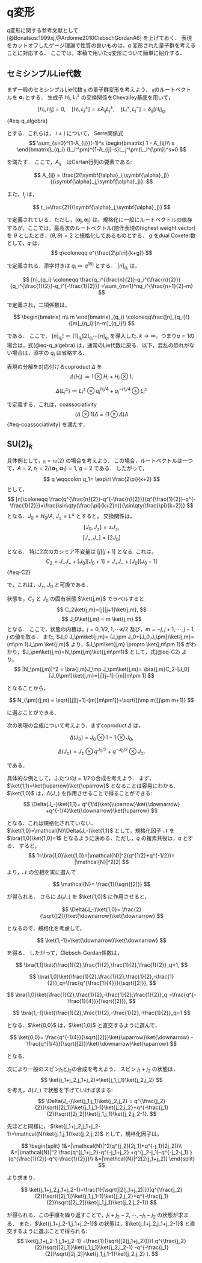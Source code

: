 
# q変形 {#sec-q_deformation}

$q$変形に関する参考文献として [@Bonatsos:1999xj,@Ardonne2010ClebschGordanA6] を上げておく．
表現をカットオフしたゲージ理論で性質の良いものは，$q$ 変形された量子群を考えることに対応する．
ここでは，本稿で用いた$q$変形について簡単に紹介する．

## セミシンプルLie代数
まず一般のセミシンプルLie代数 $\mathfrak{g}$ の量子群変形を考えよう．
$\mathfrak{g}$のルートベクトルを $\symbf{\alpha}_i$  とする．
生成子 $H_i$, $L_i^\pm$ の交換関係をChevalley基底を用いて，
$$
  [H_i,H_j]=0,\quad
  [H_i,L_j^\pm] = \pm A_{ij}L_{j}^\pm,\quad
  [L_i^+,L_j^-]=\delta_{ij}[H_i]_{q_i}
$${#eq-q_algebra}

とする．これらは，
$i\neq j$ について， Serre関係式
$$
  \sum_{s=0}^{1-A_{ij}}(-1)^s
  \begin{bmatrix}
    1 - A_{ij}\\
    s
  \end{bmatrix}_{q_i}
  (L_i^\pm)^{1-A_{ij}-s}L_j^\pm(L_i^{\pm})^s=0
$$

を満たす．
ここで，$A_{ij}$　はCartan行列の要素である:

$$
  A_{ij} = \frac{2(\symbf{\alpha}_i,\symbf{\alpha}_j)}{(\symbf{\alpha}_j,\symbf{\alpha}_j)}.
$$

また，$t_j$ は，

$$
  t_j=\frac{2}{(\symbf{\alpha}_j,\symbf{\alpha}_j)}
$$

で定義されている．ただし，$(\symbf{\alpha}_j,\symbf{\alpha}_j)$ は，規格化に一般にルートベクトルの依存するが，ここでは，最高次のルートベクトル(随伴表現のhighest weight vector)を $\theta$ としたとき，$(\theta,\theta)=2$ と規格化してあるものとする．
$g$ をdual Coxeter数\footnote{コルートを $\symbf{\alpha}^{\lor}_i=2\symbf{\alpha}_i/(\symbf{\alpha}_i,\symbf{\alpha}_i)$ と定義する．すると $a_i^{\lor}$ を非負の整数として，$\theta=\sum_{i=1}^ra_i^{\lor}\symbf{\alpha}^{\lor}_i$ と展開できる．ここで，$r$ は，Lie代数のランクである．dual Coxeter数は $g\coloneqq\sum_{i=1}^r a^{\lor}_{i}+1$ と定義される．}として，$q$ は，
$$
  q\coloneqq e^{\frac{2\pi\ri}{k+g}}
$$

で定義される．添字付きは $q_i\coloneqq q^{1/t_i}$ とする．
$[n]_{q_i}$ は，

$$
  [n]_{q_i} \coloneqq \frac{q_i^{\frac{n}{2}}-q_i^{\frac{n}{2}}}{q_i^{\frac{1}{2}}-q_i^{-\frac{1}{2}}}
  =\sum_{m=1}^nq_i^{\frac{n+1}{2}-m}
$$

で定義され，二項係数は，

$$
  \begin{bmatrix}
    n\\
    m
  \end{bmatrix}_{q_i}
  \coloneqq\frac{[n]_{q_i}!}{[m]_{q_i}![n-m]_{q_i}!}
$$

である．
ここで，
$[n]_{q_i}!\coloneqq[1]_{q_i}[2]_{q_i}\cdots [n]_{q_i}$ を導入した.
$k\to\infty$，つまり$q=1$の場合は，式(@eq-q_algebra) は，通常のLie代数に戻る．以下，混乱の恐れがない場合は，添字の $q_i$ は省略する．


表現の分解を対応付けるcoproduct $\Delta$ を
$$
  \Delta(H_i)\coloneqq 1\otimes H_i+H_i\otimes 1,
$$

$$
  \Delta(L_i^\pm)\coloneqq L_i^\pm\otimes q_i^{H_i/4}+q_{i}^{-H_i/4}\otimes L_i^\pm
$$

で定義する．これは，coassociativity
$$
  ( \Delta\otimes1)\Delta=(1\otimes \Delta)\Delta
$${#eq-coassociativity}
を満たす．

\begin{question}
  式(@eq-coassociativity)を$L_i^\pm$の場合に確かめよ．
  つまり，$( \Delta\otimes1)\Delta(L_i^\pm)=(1\otimes \Delta)\Delta(L_i^\pm)$を示せ．
\end{question}
<!-- 

% \begin{align}
%   \Delta(L_i^-)&= L_i^-\otimes q_i^{H_i/4}+q_{i}^{-H_i/4}\otimes L_i^-,\\
%   \Delta^2(L_i^-)&= L_i^-\otimes q_i^{H_i/4}\otimes q_i^{H_i/4}
%   + q_{i}^{-H_i/4}\otimes L_i^-\otimes q_i^{H_i/4}+
%   q_{i}^{-H_i/4}\otimes q_{i}^{-H_i/4}\otimes L_i^-,\\
% \end{align}
% $$
%   \Delta^n(L_i^-)=\sum_{k=0}(\otimes q_i^{-H_i/4})^{k}\otimes L_i^-(\otimes q_i^{-H_i/4})^{n-k}
% $$

% %また，$\Delta([-,-])=([\Delta(-),\Delta(-)])$を満たす．
% $$
% L_-(++++)=
% q^{-3/4}(-+++)
% +q^{-1/4}(+-++)
% +q^{1/4}(++-+)
% +q^{3/4}(+++-)
% $$
% $$
%   L_-^2(+++++)=
%   (q^{-3/4}q^{-3/4}+q^{-1/4}q^{-1/4})(--++)
%   +(q^{-1/4}q^{-3/4}+q^{-1/4}q^{1/4})(-+-+)
%   +(q^{1/4}q^{-3/4}+q^{-1/4}q^{3/4})(-++-)
%   +(q^{-1/4}q^{-1/4}+q^{1/4}q^{1/4})(+--+)
%   +(q^{1/4}q^{-1/4}+q^{1/4}q^{3/4})(+-+-)
%   +(q^{1/4}q^{1/4}+q^{3/4}q^{3/4})(++--)
%     $$

% $$
%   L_-^3(+++++)=
%   q^{-3/4}(q^{-3/4}q^{-3/4}+q^{-1/4}q^{-1/4})(---+)
%   +q^{-1/4}(q^{-1/4}q^{-3/4}+q^{-1/4}q^{1/4})(---+)
%   +q^{1/4}(q^{-1/4}q^{-1/4}+q^{1/4}q^{1/4})(---+)
%   + q^{-1/4} (q^{-3/4}q^{-3/4}+q^{-1/4}q^{-1/4})(--+-)
%   +q^{-1/4}(q^{1/4}q^{-3/4}+q^{-1/4}q^{3/4})(--+-)
%   +q^{1/4}(q^{1/4}q^{-1/4}+q^{1/4}q^{3/4})(--+-)
%   +q^{-1/4}(q^{-1/4}q^{-3/4}+q^{-1/4}q^{1/4})(-+--)
%   +q^{1/4}(q^{1/4}q^{-3/4}+q^{-1/4}q^{3/4})(-+--)
%   +q^{1/4}(q^{1/4}q^{1/4}+q^{3/4}q^{3/4})(-+--)
%   +q^{1/4}(q^{1/4}q^{-1/4}+q^{1/4}q^{3/4})(+---)
%   +q^{-1/4}(q^{-1/4}q^{-1/4}+q^{1/4}q^{1/4})(+---)
%   +q^{3/4}(q^{1/4}q^{1/4}+q^{3/4}q^{3/4})(+---)
% $$

% $$
%   (L_-)_k(s_1s_2\cdots s_n)=q^{(\sum_{i=1}^{k-1}s_i-\sum_{i=k+1}^{n}s_i)/4}(s_1s_2\cdots s_{k-1}\bar{s}_ks_{k+1}\cdots s_n)
% $$-->



## $\mathrm{SU}(2)_k$

具体例として，$\mathfrak{g}=\mathfrak{su}(2)$ の場合を考えよう．
この場合，ルートベクトルは一つで，$A=2$, $t_1=2/(\symbf{\alpha}_1,\symbf{\alpha}_1)=1$, $g=2$ である．
したがって，
$$
  q \eqqcolon q_1= \exp\ri \frac{2\pi}{k+2}
$$
として，
$$
  [n]\coloneqq  \frac{q^{\frac{n}{2}}-q^{-\frac{n}{2}}}{q^{\frac{1}{2}}-q^{-\frac{1}{2}}}=\frac{\sin\qty(\frac{\pi}{k+2}n)}{\sin\qty(\frac{\pi}{k+2})}
$$
となる．$J_0=H_0/A$, $J_\pm=L^\pm$ とすると，
交換関係は，
$$
  [J_0,J_\pm]= \pm J_{\pm},
$$
$$
  [J_+,J_-]=  [2J_{0}]
$$

となる．
特に$2$次のカシミア不変量は $[j][j+1]$ となる.
これは，
$$
 C_2= J_-J_++[J_0][J_0+1]=
 J_+J_-+[J_0][J_0-1]
$${#eq-C2}

で，これは，$J_{\pm}$, $J_0$ と可換である．

\begin{question}
  $[C_2,J_\pm]=0$, $[C_2,J_0]=0$を示せ．
\end{question}

状態を，$C_2$ と $J_0$ の固有状態
$\ket{j,m}$ でラベルすると
$$
  C_2\ket{j,m}=[j][j+1]\ket{j,m},
$$
$$
  J_0\ket{j,m} = m \ket{j,m}
$$
となる．
ここで，状態の内積は，$j=0,1/2,1,\cdots k/2$ 及び，$m=-j,j+1,\cdots, j-1,j$ の値を取る．
また, $J_0 J_\pm\ket{j,m}= (J_\pm J_0+[J_0,J_\pm])\ket{j,m}=(m\pm 1)J_\pm \ket{j,m}$ より，$J_\pm\ket{j,m} \propto  \ket{j,m\pm 1}$ がわかり，$J_\pm\ket{j,m}=N_\pm(j,m)\ket{j,m\pm1}$ として，式(@eq-C2) より，
$$
  |N_\pm(j,m)|^2 =  \bra{j,m}J_\mp J_\pm\ket{j,m}=
  \bra{j,m}C_2-[J_0][J_0\pm1]\ket{j,m}=[j][j+1]-[m][m\pm 1]
$$

となることから，

$$
  N_{\pm}(j,m) = \sqrt{[j][j+1]-[m][m\pm1]}=\sqrt{[j\mp m][j\pm m+1]}
$$

に選ぶことができる．

次の表現の合成について考えよう．まずcoproduct $\Delta$ は，

$$
  \Delta(J_0)= J_0\otimes 1 + 1\otimes J_0,
$$

$$
  \Delta(J_\pm)= J_\pm\otimes q^{J_0/2} + q^{-J_0/2} \otimes J_\pm.
$$

である．

\begin{question}
coproductと交換子$[-,-]$は作用の順番によらないことを示せ．つまり，
$\Delta([J_i,J_j]) = [\Delta(J_i),\Delta(J_j) ]$を示せ．
\end{question}

具体的な例として，ふたつの$j=1/2$の合成を考えよう．
まず，$\ket{1,1}=\ket{\uparrow}\ket{\uparrow}$ となることは容易にわかる．
$\ket{1,0}$ は，$\Delta(J_-)$ を作用させることで得ることができる:
$$
  \Delta(J_-)\ket{1,1}=
  q^{1/4}\ket{\uparrow}\ket{\downarrow}
  +q^{-1/4}\ket{\downarrow}\ket{\uparrow}
$$

となる．これは規格化されていない．
$\ket{1,0}=\mathcal{N}\Delta(J_-)\ket{1,1}$ として，規格化因子 $\mathcal{N}$ を
$\bra{1,0}\ket{1,0}=1$ となるように決める．ただし，$q$ の複素共役は，$q$ とする．
すると，
$$
  1=\bra{1,0}\ket{1,0}=|\mathcal{N}|^2(q^{1/2}+q^{-1/2})=
  |\mathcal{N}|^2[2]
$$
より，$\mathcal{N}$ の位相を実に選んで

$$
  \mathcal{N}= \frac{1}{\sqrt{[2]}}
$$

が得られる．
さらに $\Delta(J_-)$ を $\ket{1,0}$ に作用させると，

$$
  \Delta(J_-)\ket{1,0}=
  \frac{2}{\sqrt{[2]}}\ket{\downarrow}\ket{\downarrow}
$$

となるので，規格化を考慮して，

$$
  \ket{1,-1}=\ket{\downarrow}\ket{\downarrow}
$$

を得る．
したがって，Clebsch-Gordan係数は，

$$
  \bra{1,1}\ket{\frac{1}{2},\frac{1}{2},\frac{1}{2},\frac{1}{2}}_q=1,
$$

$$
  \bra{1,0}\ket{\frac{1}{2},\frac{1}{2},\frac{1}{2},-\frac{1}{2}}_q=\frac{q^{\frac{1}{4}}}{\sqrt{[2]}},
$$

$$
  \bra{1,0}\ket{\frac{1}{2},\frac{1}{2},-\frac{1}{2},\frac{1}{2}}_q
  =\frac{q^{-\frac{1}{4}}}{\sqrt{[2]}},
$$

$$
  \bra{1,-1}\ket{\frac{1}{2},\frac{1}{2},-\frac{1}{2},-\frac{1}{2}}_q=1
$$

となる．$\ket{0,0}$ は，$\ket{1,0}$ と直交するように選んで，

$$
  \ket{0,0}=  \frac{q^{-1/4}}{\sqrt{[2]}}\ket{\uparrow}\ket{\downarrow}
  -\frac{q^{1/4}}{\sqrt{[2]}}\ket{\downarrow}\ket{\uparrow}
$$

となる．

次により一般のスピン$j_1$と$j_2$の合成を考えよう．
スピン $j_1+j_2$ の状態は，
$$
  \ket{j_1+j_2,j_1+j_2}=\ket{j_1,j_1}\ket{j_2,j_2}
$$
を考え，$\Delta(J_-)$ で状態を下げていけば求まる:
$$
  \Delta(J_-)\ket{j_1,j_1}\ket{j_2,j_2}
  = 
  q^{\frac{j_2}{2}}\sqrt{[2j_1]}\ket{j_1,j_1-1}\ket{j_2,j_2}+q^{-\frac{j_1}{2}}\sqrt{[2j_2]}\ket{j_1,j_1}\ket{j_2,j_2-1}.
$$

先ほどと同様に，
$\ket{j_1+j_2,j_1+j_2-1}=\mathcal{N}\ket{j_1,j_1}\ket{j_2,j_2}$ として，規格化因子は，

$$
  \begin{split}
    1&=|\mathcal{N}|^2(q^{j_2}[2j_1]+q^{-j_1}[2j_2])\\
    &=|\mathcal{N}|^2
      \frac{q^{j_1+j_2}-q^{-j_1+j_2}
      +q^{j_2-j_1}-q^{-j_2-j_1}
      }{q^{\frac{1}{2}}-q^{-\frac{1}{2}}}\\
    &=|\mathcal{N}|^2[2(j_1+j_2)]
  \end{split}
$$

より求まり，

$$
  \ket{j_1+j_2,j_1+j_2-1}=\frac{1}{\sqrt{[2(j_1+j_2)]}}(q^{\frac{j_2}{2}}\sqrt{[2j_1]}\ket{j_1,j_1-1}\ket{j_2,j_2}+q^{-\frac{j_1}{2}}\sqrt{[2j_2]}\ket{j_1,j_1}\ket{j_2,j_2-1})
$$

が得られる．この手順を繰り返すことで，$j_1+j_2-2,\cdots,-j_1-j_2$ の状態が求まる．
また，$\ket{j_1+j_2-1,j_1+j_2-1}$ の状態は，$\ket{j_1+j_2,j_1+j_2-1}$ と直交するように選ぶことで得られる:
$$
  \ket{j_1+j_2-1,j_1+j_2-1}
  =\frac{1}{\sqrt{[2(j_1+j_2)]}}(
    q^{\frac{j_2}{2}}\sqrt{[2j_1]}\ket{j_1,j_1}\ket{j_2,j_2-1}  
  -q^{-\frac{j_1}{2}}\sqrt{[2j_2]}\ket{j_1,j_1-1}\ket{j_2,j_2}
  ).
$$

\begin{question}
$3$つの$j=1/2$を合成して，
  \begin{align}
    [F_{\frac{1}{2}}^{\frac{1}{2}\frac{1}{2}\frac{1}{2}}]_{00}&=-\frac{1}{[2]},\quad
    [F_{\frac{1}{2}}^{\frac{1}{2}\frac{1}{2}\frac{1}{2}}]_{11}=\frac{1}{[2]},\\
    [F_{\frac{1}{2}}^{\frac{1}{2}\frac{1}{2}\frac{1}{2}}]_{01}&=\frac{\sqrt{[3]}}{[2]},\quad
    [F_{\frac{1}{2}}^{\frac{1}{2}\frac{1}{2}\frac{1}{2}}]_{10}=\frac{\sqrt{[3]}}{[2]}
  \end{align}
  を示せ．
\end{question}

<!-- 
% \subsubsection{一般的なClebsch-Gordan係数}
% $$
%   \ket*{j_c,m_c} = \sum_{m_a,m_b}\ket*{j_a,m_a} \ket*{j_b,m_b}\braket{j_am_a\, j_bm_b}{j_c,m_c}
% $$
% の両辺に，$J_\pm$を作用させると，
% $$
%   \begin{split}
%     &\sqrt{[j_c\mp m_c][j_c\pm m_c+1]}\sum_{m_a,m_b}\ket*{j_a,m_a} \ket*{j_b,m_b}\braket{j_am_a\, j_bm_b}{j_c,m_c\pm1}\\
%     &= \sum_{m_a,m_b}\Bigl(
%       \sqrt{[j_a\mp m_a][j_a\pm m_a+1]}q^{\frac{j_b}{2}}\ket*{j_a,m_a\pm1}\ket*{j_b,m_b}\braket{j_am_a\, j_bm_b}{j_c,m_c}\\
%       &+ \sqrt{[j_b\mp m_b][j_b\pm m_b+1]}q^{-\frac{j_a}{2}}\ket*{j_a,m_a}\ket*{j_b,m_b\pm1}\braket{j_am_a\, j_bm_b}{j_c,m_c}
%       \Bigr)\\ 
%       &= \sum_{m_a,m_b}\Bigl(
%         \sqrt{[j_a \mp m_a+1][j_a \pm m_a]}q^{\frac{j_b}{2}}\ket*{j_a,m_a}\ket*{j_b,m_b}\braket{j_am_a\mp1\, j_bm_b}{j_c,m_c}\\
%         &+ \sqrt{[j_b \mp m_b+1][j_b \pm m_b]}q^{-\frac{j_a}{2}}\ket*{j_a,m_a}\ket*{j_b,m_b}\braket{j_am_a\, j_bm_b\mp1}{j_c,m_c}
%         \Bigr)
%     \end{split}
% $$
% となる．両辺を比べると，漸化式
% $$
%   \begin{split}
%     &\sqrt{[j_c\mp m_c][j_c\pm m_c+1]}\braket{j_am_a\, j_bm_b}{j_c,m_c\pm1}
%     \\
%     &=
%     q^{\frac{j_b}{2}}\sqrt{[j_a \mp m_a+1][j_a \pm m_a]}\braket{j_am_a\mp1\, j_bm_b}{j_c,m_c}\\
%     &\quad+ q^{-\frac{j_a}{2}}\sqrt{[j_b \mp m_b+1][j_b \pm m_b]}\braket{j_am_a\, j_bm_b\mp1}{j_c,m_c}
%   \end{split}
% $$
% が得られる．


% \subsection{\texorpdfstring{$\mathrm{SU}(3)_k$}{SU(3)k}}
% 次に$\mathfrak{g}=\mathfrak{su}(3)$を考える．
% $$
%   A_{ij} =\begin{pmatrix}
%     2 & -1\\
%     -1 & 2
%   \end{pmatrix}
% $$
% $t_i=1$, $g=3$である．したがって，
% $$
%   q \eqqcolon q_i= \exp\ri \frac{2\pi}{k+3}
% $$

% \begin{align}
%   [H_i,H_j]&=0,\\
%   [H_i,L_j^\pm] &= \pm A_{ij}L_{j}^\pm,\\
%   [L_i^+,L_j^-]&=\delta_{ij}[H_i]
% \end{align}

% $$
%   (L_1^\pm)^{2}L_2^\pm
%   -[2]
%   (L_1^\pm)L_2^\pm(L_1^{\pm})
%   +
%   L_2^\pm(L_1^{\pm})^2=0
% $$

% \begin{align}
%   L_3^+&\coloneqq a L_1^+L_2^+-bL_2^+L_1^+,\\
%   L_3^-&\coloneqq cL_2^-L_1^--dL_1^-L_2^-
% \end{align}
% $$
%   \begin{split}
%     [L_3^+,L_3^-]&=[aL_1^+L_2^+-bL_2^+L_1^+,cL_2^-L_1^--dL_1^-L_2^-]\\
%     &=
%     L_1^+L_1^-(ac [H_2+1] -da [H_2]-bc[H_2]
%     +bd [H_2-1]
%     )\\
%     &+L_2^+L_2^-(+ac [H_1-1]-da[H_1]-bc [H_1]+bd [H_1+1])\\
%     &+(da+bc)[H_1][H_2]
%     -bd [H_1][H_2-1]
%     -ac [H_1-1][H_2]
%   \end{split}
% $$
% $$
%   acq^{1/2}  +bdq^{-1/2}  -(ad+bc)=0
% $$

% $$
%   \begin{split}
%     [L_3^+,L_3^-]&=[aL_1^+L_2^+-bL_2^+L_1^+,cL_2^-L_1^--dL_1^-L_2^-]\\
%     &=
%     +ac\Bigl((q^{1/2}  +q^{-1/2})[H_1][H_2]
%     - [H_1][H_2-1]
%     - [H_1-1][H_2]
%     \Bigr)\\
%     &=ac[H_1+H_2]\\
%   \end{split}
% $$
% $$
%   acq^{1/2}  +bdq^{-1/2}  -(ad+bc)=0
% $$
% $$
%   +ac q^{-1/2} +bd q^{1/2}-(da+bc)=0
% $$
% $$
%   ac=bd =1
% $$
% $$
%   (da+bc)= q^{-1/2} + q^{1/2}
% $$
% $$
%   [H_i]L_j^\pm  = L_j^{\pm}[H_i\pm A_{ij}]
% $$


% 基本表現と反基本表現のウェイトベクトルを$\bm{\omega}_1$及び$\bm{\omega}_2$とすると，一般の表現のウェイトベクトルは，$\bm{\omega} = p\bm{\omega}_1+q\bm{\omega}_2$と表すことができる．したがって，表現はDynkin index $(p,q)$で指定することができる．
% ルートベクトルは，$\symbf{\alpha}_1=2\bm{\omega}_1-\bm{\omega}_2=(2,-1)$, $\symbf{\alpha}_2=-\bm{\omega}_1+2\bm{\omega}_2=(-1,2)$.

% \begin{align}
%   \Delta(H_i)&=1\otimes H_i+H_i\otimes 1\\
%   \Delta(L_i^\pm)&=L_i^\pm\otimes q_i^{H_i/4}+q_{i}^{-H_i/4}\otimes L_i^\pm
% \end{align}
% $\ket{(2,0)(2,0)}$, $\ket{(1,0)(-1,1)}$, $\ket{(1,0)(0,-1)}$.

% $$
%   \ket{(2,0)(2,0)} =\ket{(1,0)(1,0)}\ket{(1,0)(1,0)}
% $$
% $$
%   \Delta(L_1^-)\ket{(1,0)(1,0)}\ket{(1,0)(1,0)}
%   =q^{\frac{1}{4}}\ket{(1,0)(-1,1)}\ket{(1,0)(1,0)}
%   +q^{-\frac{1}{4}}\ket{(1,0)(1,0)}\ket{(1,0)(-1,1)}
% $$
% $$
%   \begin{split}
%     &\Delta(L_1^-)(q^{\frac{1}{4}}\ket{(1,0)(-1,1)}\ket{(1,0)(1,0)}
%     +q^{-\frac{1}{4}}\ket{(1,0)(1,0)}\ket{(1,0)(-1,1)})\\
%     &=2\ket{(1,0)(-1,1)}\ket{(1,0)(-1,1)}
%   \end{split}
% $$
% $$
%   \begin{split}
%     &\Delta(L_2^-)(q^{\frac{1}{4}}\ket{(1,0)(-1,1)}\ket{(1,0)(1,0)}
%     +q^{-\frac{1}{4}}\ket{(1,0)(1,0)}\ket{(1,0)(-1,1)})\\
%     &=
%     q^{\frac{1}{4}}\ket{(1,0)(0,-1)}\ket{(1,0)(1,0)}+q^{-\frac{1}{4}}\ket{(1,0)(1,0)}\ket{(1,0)(0,-1)}
%   \end{split}
% $$
% $$
%   \begin{split}
%     &\Delta(L_2^-)\ket{(1,0)(-1,1)}\ket{(1,0)(-1,1)}\\
%     &=q^{\frac{1}{4}}\ket{(1,0)(0,-1)}\ket{(1,0)(-1,1)}
%     +q^{-\frac{1}{4}}\ket{(1,0)(-1,1)}\ket{(1,0)(0,-1)}
%   \end{split}
% $$

% $$
%   L_1^\pm\ket{(p,q)}=N_{i\pm}(p,q)\ket{(p\pm 2,q\pm1)}
% $$
% $$
%   |N_{i+}(p,q)|^2-|N_{i-}(p,q)|^2=[H_i]
% $$

% $$
%   |N_{1+}|^2-|N_{1-}|^2=[2H_0]
% $$
% $$
%   |N_{2+}|^2-|N_{2-}|^2=[2H_0]
% $$
% $$
%   2[H_0]^2+|N_+|^2+|N_-|^2=2C_2
% $$


% \begin{align}
%   \ket{(2,0)(2,0)}&=\ket{(1,0)(1,0)}\ket{(1,0)(1,0)},\\
%   \ket{(2,0)(0,1)}&=\frac{1}{\sqrt{[2]}}\qty(q^{\frac{1}{4}}\ket{(1,0)(-1,1)}\ket{(1,0)(1,0)}
%   +q^{-\frac{1}{4}}\ket{(1,0)(1,0)}\ket{(1,0)(-1,1)}),\\
%   \ket{(2,0)(1,-1)}&=\frac{1}{\sqrt{[2]}}\qty(    q^{\frac{1}{4}}\ket{(1,0)(0,-1)}\ket{(1,0)(1,0)}+q^{-\frac{1}{4}}\ket{(1,0)(1,0)}\ket{(1,0)(0,-1)}),\\
%   \ket{(2,0)(-1,0)}&=\frac{1}{\sqrt{[2]}}\qty(q^{\frac{1}{4}}\ket{(1,0)(0,-1)}\ket{(1,0)(-1,1)}
%   +q^{-\frac{1}{4}}\ket{(1,0)(-1,1)}\ket{(1,0)(0,-1)}),\\
%   \ket{(2,0)(-2,2)}&=\ket{(1,0)(-1,1)}\ket{(1,0)(-1,1)},\\
%   \ket{(2,0)(0,-2)}&=\ket{(1,0)(0,-1)}\ket{(1,0)(0,-1)}.
% \end{align}

% $$
%   \ket{(1,1)(1,1)}=\ket{(1,0)(1,0)}\ket{(0,1)(0,1)}
% $$
% $$
%   \Delta(L_1^-)\ket{(1,1)(1,1)}=\ket{(1,0)(-1,1)}\ket{(0,1)(0,1)}
% $$
% $$
%   \Delta(L_2^-)\ket{(1,1)(1,1)}=\ket{(1,0)(1,0)}\ket{(0,1)(1,-1)}
% $$
% $$
%   \begin{split}
%     \Delta(L_2^-)\Delta(L_1^-)\ket{(1,1)(1,1)}&=
%     \Delta(L_2^-)\ket{(1,0)(-1,1)}\ket{(0,1)(0,1)}\\
%     &=
%     q^{1/4}\ket{(1,0)(0,-1)}\ket{(0,1)(0,1)}
%     +q^{-1/4}\ket{(1,0)(-1,1)}\ket{(0,1)(1,-1)} 
%   \end{split}
% $$
% $$
%   \begin{split}
%     \Delta(L_1^-)\Delta(L_2^-)\ket{(1,1)(1,1)}&=
%     \Delta(L_1^-)\ket{(1,0)(1,0)}\ket{(0,1)(1,-1)}\\
%     &=
%     q^{1/4}\ket{(1,0)(-1,1)}\ket{(0,1)(1,-1)}
%     +q^{-1/4}\ket{(1,0)(1,0)}\ket{(0,1)(-1,1)}
%   \end{split}
% $$


% $$
%   \begin{bmatrix}
%     () & () & ()\\
%     () & () & ()
%   \end{bmatrix}_q
% $$
% $$
%   J_i^2=\frac{1}{2}(J_+J_-+J_-J_+)+J_0^2
% $$
% $$
%   J_+\ket{j,m}= N_+(j,m)\ket{j,m+1}
% $$$$
%   J_-\ket{j,m}= N_-(j,m)\ket{j,m-1}
% $$
% $$
%   m^2+\frac{1}{2}|N_+(j,m)|^2+\frac{1}{2}|N_-(j,m)|^2=j(j+1)
% $$
% $$
%   |N_-(j,m)|^2-|N_+(j,m)|^2=2m
% $$
 -->